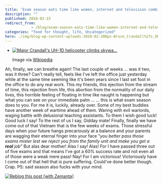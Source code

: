 ```yaml
---
title: 'Exam season eats time like women, internet and television combined'
description: ""
published: 2010-02-15
redirect_from: 
            - /blog/exam-season-eats-time-like-women-internet-and-television-combined/swizec/1173
categories: "food for thought, life, Uncategorized"
hero: ./img/blog-wp-content-uploads-2010-02-300px-Bruce_Crandall%27s_UH-1D.jpg
---
```

- [![Major Crandall's UH-1D helicopter climbs skywa...](./img/blog-wp-content-uploads-2010-02-300px-Bruce_Crandall%27s_UH-1D.jpg "Major Crandall's UH-1D helicopter climbs skywa...")](http://commons.wikipedia.org/wiki/Image:Bruce_Crandall%27s_UH-1D.jpg)

  Image via [Wikipedia](http://commons.wikipedia.org/wiki/Image:Bruce_Crandall%27s_UH-1D.jpg)

Ah, finally, we can breathe again! The last couple of weeks ... was it two, was it three? Can&#x27;t really tell, feels like I&#x27;ve left the office just yesterday while at the same time seeming like it&#x27;s been years since I last set foot in the office to do any real work. This my friends, this ejection from the stream of time, this rejection from life, this abortion from the normality of our daily lives, this horrible feeling of floating in time like naught is happening but what you can see on your immediate palm ... ... this is what exam season does to you. For me it is, luckily, already over. Some of my best buddies have another week of wartime ahead of them. Waring with evil warlords, waging battle with delusional teaching assistants. To them I wish good luck! Good luck I say! To the rest of us I say, Gidday mate! Finally, finally we have come out of that Vietnam that is the few weeks of exams. Those stressful days when your future hangs precariously at a balance and your parents are wagging their eternal finger into your face &quot;_you better pass those exams mister lest we reject you from the family unit and make you get a **real** job&quot;_ But alas dear mother! Alas I say! Alas! For I have passed three out of five exams and that means I&#x27;ve got a 60% success rate and not even all of those were a weak mere pass! Nay! For I am victorious! Victoriously have I come out of that hell that is pure suffering. Could&#x27;ve done better though. Crap. PS: said season also fucks with your mind.

[![Reblog this post [with Zemanta]](http://img.zemanta.com/reblog_e.png?x-id=1946f9e8-e928-4897-9e43-643d1418f4a7)](http://reblog.zemanta.com/zemified/1946f9e8-e928-4897-9e43-643d1418f4a7/ "Reblog this post [with Zemanta]")
